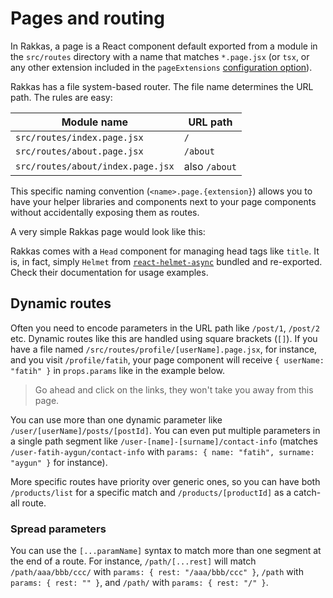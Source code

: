 
# Pages and routing

In Rakkas, a page is a React component default exported from a module in the `src/routes` directory with a name that matches `*.page.jsx` (or `tsx`, or any other extension included in the `pageExtensions` [configuration option](./configuration-options)).

Rakkas has a file system-based router. The file name determines the URL path. The rules are easy:

| Module name                       | URL path      |
| --------------------------------- | ------------- |
| `src/routes/index.page.jsx`       | `/`           |
| `src/routes/about.page.jsx`       | `/about`      |
| `src/routes/about/index.page.jsx` | also `/about` |

This specific naming convention (`<name>.page.{extension}`) allows you to have your helper libraries and components next to your page components without accidentally exposing them as routes.

A very simple Rakkas page would look like this:


<SampleViewer
	filename="src/routes/index.page.jsx"
	code={helloExample}
	url="/examples/hello"
/>

Rakkas comes with a `Head` component for managing head tags like `title`. It is, in fact, simply `Helmet` from [`react-helmet-async`](https://github.com/staylor/react-helmet-async#readme) bundled and re-exported. Check their documentation for usage examples.

## Dynamic routes <a id="dynamic-routes"/>

Often you need to encode parameters in the URL path like `/post/1`, `/post/2` etc. Dynamic routes like this are handled using square brackets (`[]`). If you have a file named `/src/routes/profile/[userName].page.jsx`, for instance, and you visit `/profile/fatih`, your page component will receive `{ userName: "fatih" }` in `props.params` like in the example below.


<SampleViewer
	filename="[userName].page.jsx"
	code={paramsExample}
	url="/examples/params/Fatih"
/>

> Go ahead and click on the links, they won't take you away from this page.

You can use more than one dynamic parameter like `/user/[userName]/posts/[postId]`. You can even put multiple parameters in a single path segment like `/user-[name]-[surname]/contact-info` (matches `/user-fatih-aygun/contact-info` with `params: { name: "fatih", surname: "aygun" }` for instance).

More specific routes have priority over generic ones, so you can have both `/products/list` for a specific match and `/products/[productId]` as a catch-all route.

### Spread parameters

You can use the `[...paramName]` syntax to match more than one segment at the end of a route. For instance, `/path/[...rest]` will match `/path/aaa/bbb/ccc/` with `params: { rest: "/aaa/bbb/ccc" }`, `/path` with `params: { rest: "" }`, and `/path/` with `params: { rest: "/" }`.
